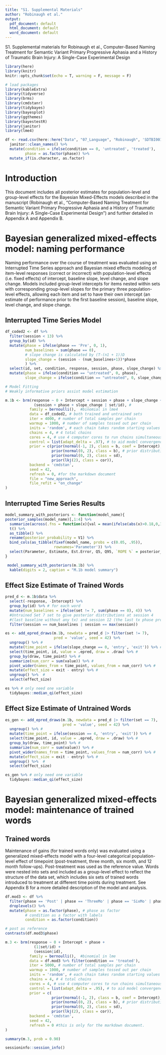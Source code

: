 ```yaml
---
title: "S1. Supplemental Materials"
author: "Robinaugh et al."
output:
  pdf_document: default
  html_document: default
  word_document: default
---
```


S1. Supplemental materials for Robinaugh et al., Computer-Based Naming Treatment for Semantic Variant Primary Progressive Aphasia and a History of Traumatic Brain Injury: A Single-Case Experimental Design

```r
library(here)
library(knitr)
knitr::opts_chunk$set(echo = T, warning = F, message = F)
```

```r
# load packages
library(kableExtra)
library(tidyverse)
library(brms)
library(cmdstanr)
library(tidybayes)
library(bayesplot)
library(ggthemes)
library(bayestestR)
library(janitor)
library(lme4)
```

```r
df <- read.csv(here::here("Data", "07_Language", "Robinaugh", 'SDTBI001_Data.csv')) %>%
  janitor::clean_names() %>%
  mutate(condition = ifelse(condition == 0, 'untreated', 'treated'),
         phase = as.factor(phase)) %>%
  mutate_if(is.character, as.factor) 

```

# Introduction
 
This document includes all posterior estimates for population-level and group-level effects for the Bayesian Mixed-Effects models described in the manuscript (Robinaugh et al., "Computer-Based Naming Treatment for Semantic Variant Primary Progressive Aphasia and a History of Traumatic Brain Injury: A Single-Case Experimental Design") and further detailed in Appendix A and Appendix B.

# Bayesian generalized mixed-effects model: naming performance

Naming performance over the course of treatment was evaluated using an Interrupted Time Series approach and Bayesian mixed effects modeling of item-level responses (correct or incorrect) with population-level effects (i.e. fixed effects) of intercept, baseline slope, level change, and slope change. Models included group-level intercepts for items nested within sets with corresponding group-level slopes for the primary three population-level effects, allowing each item and set to have their own intercept (an estimate of performance prior to the first baseline session), baseline slope, level change, and slope change.

## Interrupted Time Series Model

```r
df_coded2 <- df %>%
  filter(session < 13) %>%
  group_by(id) %>%
  mutate(phase = ifelse(phase == 'Pre', 0, 1),
         num_baselines = sum(phase == 0),
         # slope change is calculated by (T-(n1 + 1))D
         slope_change = (session - (num_baselines+1))*phase
         ) %>%
  select(id, set, condition, response, session, phase, slope_change) %>%
  mutate(phase = ifelse(condition == "untreated", 0, phase),
         slope_change = ifelse(condition == "untreated", 0, slope_change))

```

```r
# Model Fitting
# Weakly informative priors assist model estimation

m.1b <- brm(response ~ 0 + Intercept + session + phase + slope_change + 
             (session + phase + slope_change | set/id), # 
           family = bernoulli(),  #binomial in lme4
           data = df_coded2, # both trained and untrained sets
           iter = 4000, # number of total samples per chain
           warmup = 1000, # number of samples tossed out per chain
           inits = 'random', # each chain takes random starting values
           chains = 4, # 4 total chains
           cores = 4, # use 4 computer cores to run chains simultaneously
           control = list(adapt_delta = .97), # to aid model convergence
           prior = c(prior(normal(-1, 2), class = b, coef = Intercept),
                     prior(normal(0, 2), class = b), # prior distributions
                     prior(normal(0, 2), class = sd),
                     prior(lkj(2), class = cor)),
           backend = 'cmdstan',
           seed = 42,
           refresh = 0, #for the markdown document 
           file = "new_approach",
           file_refit = "on_change"
)

```

## Interrupted Time Series Results

```r

model_summary_with_posteriors <- function(model_name){
posterior_samples(model_name)[,1:4] %>%
  summarize(across(.fns = function(x){val = mean(ifelse(abs(x)>0.18,0,1))})) %>%
  t() %>%
  as_tibble() %>%
  rename(posterior_probability = V1) %>%
  bind_cols(as_tibble(fixef(model_name, probs = c(0.05, .95)),
                      rownames='Parameter')) %>%
  select(Parameter, Estimate, Est.Error, Q5, Q95, `ROPE %` = posterior_probability) 
} 

 model_summary_with_posteriors(m.1b) %>%
  kable(digits = 2, caption = "M.1b model summary")
```

## Effect Size Estimate of Trained Words

```r
pred_d <- m.1b$data %>%
  select(-response, -Intercept) %>% 
  group_by(id) %>% # for each word
  mutate(num_baselines = ifelse(set != 7, sum(phase == 0), 4)) %>% 
  #Untrained Set 7 set to give posterior distributions at session 4 
  #(last baseline without any tx) and session 12 (the last tx phase probe)
  filter(session == num_baselines | session == max(session))

es <- add_epred_draws(m.1b, newdata = pred_d |> filter(set != 7), 
                      pred = 'value', seed = 42) %>% 
  ungroup() %>% #
  mutate(time_point = ifelse(slope_change == 0, 'entry', 'exit')) %>% #
  select(time_point, id, value = .epred, draw = .draw) %>% #
  group_by(draw, time_point) %>% #
  summarize(num_corr = sum(value)) %>% #
  pivot_wider(names_from = time_point, values_from = num_corr) %>% # 
  mutate(effect_size = exit - entry) %>% #
  ungroup() %>%  # 
  select(effect_size)

es %>% # only need one variable
  tidybayes::median_qi(effect_size)

```

## Effect Size Estimate of Untrained Words

```r
es_gen <- add_epred_draws(m.1b, newdata = pred_d |> filter(set == 7), 
                          pred = 'value', seed = 42) %>% 
  ungroup() %>% #
  mutate(time_point = ifelse(session == 4, 'entry', 'exit')) %>% # 
  select(time_point, id, value = .epred, draw = .draw) %>% #
  group_by(draw, time_point) %>% #
  summarize(num_corr = sum(value)) %>% #
  pivot_wider(names_from = time_point, values_from = num_corr) %>% # 
  mutate(effect_size = exit - entry) %>% #
  ungroup() %>%  # 
  select(effect_size)

es_gen %>% # only need one variable
  tidybayes::median_qi(effect_size)
```

# Bayesian generalized mixed-effects model: maintenance of trained words
## Trained words

Maintenance of gains (for trained words only) was evaluated using a generalized mixed-effects model with a four-level categorical population-level effect of timepoint (post-treatment, three month, six month, and 12 month follow-ups). Post-treatment was used as the reference value. Words were nested into sets and included as a group-level effect to reflect the structure of the data set, which includes six sets of trained words introduced to treatment at different time points during treatment. See Appendix B for a more detailed description of the model and analysis.

```r
df.mod3 <- df %>%
  filter(phase == 'Post' | phase == 'ThreeMo' | phase == 'SixMo' | phase == 'TwelveMo') %>% # only post and threemo timepoints
  droplevels() %>%
  mutate(phase = as.factor(phase), # phase as factor
         # condition as a factor with labels
         condition = as.factor(condition)) 

# post as reference 
contrasts(df.mod3$phase)
```

``` r
m.3 <- brm(response ~ 0 + Intercept + phase +
             (1|set/id) +
             (session|id),
           family = bernoulli(),  #binomial in lme
           data = df.mod3 %>% filter(condition == 'treated'),
           iter = 5000, # number of total samples per chain
           warmup = 1000, # number of samples tossed out per chain
           inits = 'random', # each chain takes random starting values
           chains = 4, # 4 total chains
           cores = 4, # use 4 computer cores to run chains simultaneously,
           control = list(adapt_delta = .95), # to aid model convergence
           prior = c(
                     prior(normal(-1, 2), class = b, coef = Intercept),
                     prior(normal(0, 2), class = b), # prior distributions!
                     prior(normal(0, 2), class = sd),
                     prior(lkj(2), class = cor)),
           backend = 'cmdstan',
           seed = 42,
           refresh = 0 #this is only for the markdown document. 
)


```

```r
summary(m.3, prob = 0.90)
```

```r
sessioninfo::session_info() 
```

